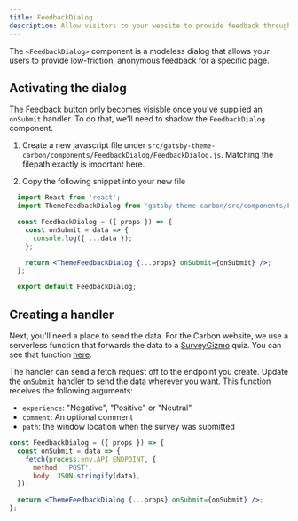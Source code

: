 ```yaml
---
title: FeedbackDialog
description: Allow visitors to your website to provide feedback through a dialog
---
```


<PageDescription>

The `<FeedbackDialog>` component is a modeless dialog that allows your users to provide low-friction, anonymous feedback for a specific page.

</PageDescription>

## Activating the dialog

The Feedback button only becomes visisble once you've supplied an `onSubmit` handler. To do that, we'll need to shadow the `FeedbackDialog` component.

1. Create a new javascript file under `src/gatsby-theme-carbon/components/FeedbackDialog/FeedbackDialog.js`. Matching the filepath exactly is important here.

2. Copy the following snippet into your new file

```jsx
  import React from 'react';
  import ThemeFeedbackDialog from 'gatsby-theme-carbon/src/components/FeedbackDialog/FeedbackDialog';

  const FeedbackDialog = ({ props }) => {
    const onSubmit = data => {
      console.log({ ...data });
    };

    return <ThemeFeedbackDialog {...props} onSubmit={onSubmit} />;
  };

  export default FeedbackDialog;

```


## Creating a handler

Next, you'll need a place to send the data. For the Carbon website, we use a serverless function that forwards the data to a [SurveyGizmo](https://www.surveygizmo.com/) quiz. 
You can see that function [here](https://github.com/carbon-design-system/carbon-website/blob/master/functions/survey.js).

The handler can send a fetch request off to the endpoint you create. Update the `onSubmit` handler to send the data wherever you want. This function receives the following arguments:
   - `experience`: "Negative", "Positive" or "Neutral"
   - `comment`: An optional comment
   - `path`: the window location when the survey was submitted

```jsx
const FeedbackDialog = ({ props }) => {
  const onSubmit = data => {
    fetch(process.env.API_ENDPOINT, {
      method: 'POST',
      body: JSON.stringify(data),
  });

  return <ThemeFeedbackDialog {...props} onSubmit={onSubmit} />;
};
```




